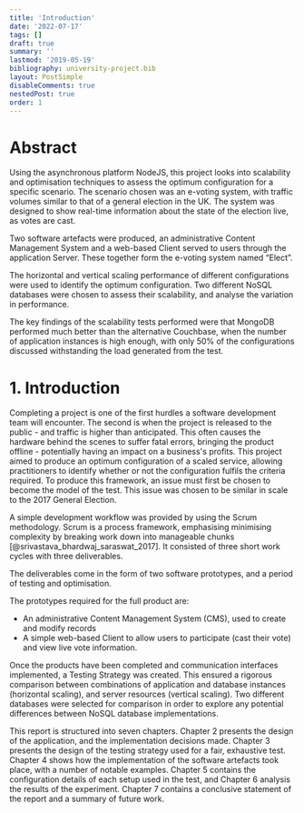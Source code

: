 ```yaml
---
title: 'Introduction'
date: '2022-07-17'
tags: []
draft: true
summary: ''
lastmod: '2019-05-19'
bibliography: university-project.bib
layout: PostSimple
disableComments: true
nestedPost: true
order: 1
---
```


# Abstract

Using the asynchronous platform NodeJS, this project looks into scalability and optimisation techniques to assess the optimum configuration for a specific scenario. The scenario chosen was an e-voting system, with traffic volumes similar to that of a general election in the UK. The system was designed to show real-time information about the state of the election live, as votes are cast.

Two software artefacts were produced, an administrative Content Management System and a web-based Client served to users through the application Server. These together form the e-voting system named “Elect”.

The horizontal and vertical scaling performance of different configurations were used to identify the optimum configuration. Two different NoSQL databases were chosen to assess their scalability, and analyse the variation in performance.

The key findings of the scalability tests performed were that MongoDB performed much better than the alternative Couchbase, when the number of application instances is high enough, with only 50% of the configurations discussed withstanding the load generated from the test.

# 1. Introduction

Completing a project is one of the first hurdles a software development team will encounter. The second is when the project is released to the public - and traffic is higher than anticipated. This often causes the hardware behind the scenes to suffer fatal errors, bringing the product offline - potentially having an impact on a business's profits. This project aimed to produce an optimum configuration of a scaled service, allowing practitioners to identify whether or not the configuration fulfils the criteria required. To produce this framework, an issue must first be chosen to become the model of the test. This issue was chosen to be similar in scale to the 2017 General Election.

A simple development workflow was provided by using the Scrum methodology. Scrum is a process framework, emphasising minimising complexity by breaking work down into manageable chunks [@srivastava_bhardwaj_saraswat_2017]. It consisted of three short work cycles with three deliverables.

The deliverables come in the form of two software prototypes, and a period of testing and optimisation.

The prototypes required for the full product are:

- An administrative Content Management System (CMS), used to create and modify records
- A simple web-based Client to allow users to participate (cast their vote) and view live vote information.

Once the products have been completed and communication interfaces implemented, a Testing Strategy was created. This ensured a rigorous comparison between combinations of application and database instances (horizontal scaling), and server resources (vertical scaling). Two different databases were selected for comparison in order to explore any potential differences between NoSQL database implementations.

This report is structured into seven chapters. Chapter 2 presents the design of the application, and the implementation decisions made. Chapter 3 presents the design of the testing strategy used for a fair, exhaustive test. Chapter 4 shows how the implementation of the software artefacts took place, with a number of notable examples. Chapter 5 contains the configuration details of each setup used in the test, and Chapter 6 analysis the results of the experiment. Chapter 7 contains a conclusive statement of the report and a summary of future work.
